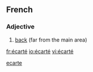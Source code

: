 ==French==

===Adjective===
{{infl|fr|adjective|g=m}}

# [[back]] (far from the main area)

{{tbot entry|French|back|2007|November}}

[[Category:English words spelled with diacritics|ecarte]]
[[fr:écarté]]
[[io:écarté]]
[[vi:écarté]]